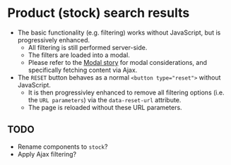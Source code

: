 
# Product (stock) search results
- The basic functionality (e.g. filtering) works without JavaScript, but is progressively enhanced.
    - All filtering is still performed server-side.
    - The filters are loaded into a modal.
    - Please refer to the [Modal story](/story/ui-components-modal--modal-ajax) for modal considerations, and specifically fetching content via Ajax.
- The `RESET` button behaves as a normal `<button type="reset">` without JavaScript.
    - It is then progressivley enhanced to remove all filtering options (i.e. the `URL parameters`) via the `data-reset-url` attribute.
    - The page is reloaded without these URL parameters.

## TODO
- Rename components to `stock`?
- Apply Ajax filtering?

<Preview>
    <Story id="ui-components-product-product-stock-search-results--product-search-results" />
</Preview>
